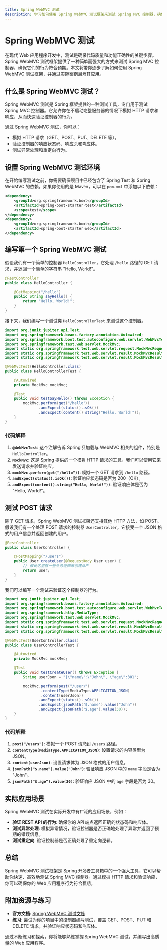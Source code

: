 ```yaml
---
title: Spring WebMVC 测试
description: 学习如何使用 Spring WebMVC 测试框架来测试 Spring MVC 控制器，确保你的 Web 应用程序行为符合预期。
---
```


# Spring WebMVC 测试

在现代 Web 应用程序开发中，测试是确保代码质量和功能正确性的关键步骤。Spring WebMVC 测试框架提供了一种简单而强大的方式来测试 Spring MVC 控制器，确保它们的行为符合预期。本文将带你逐步了解如何使用 Spring WebMVC 测试框架，并通过实际案例展示其应用。

## 什么是 Spring WebMVC 测试？

Spring WebMVC 测试是 Spring 框架提供的一种测试工具，专门用于测试 Spring MVC 控制器。它允许你在不启动完整服务器的情况下模拟 HTTP 请求和响应，从而快速验证控制器的行为。

通过 Spring WebMVC 测试，你可以：
- 模拟 HTTP 请求（GET、POST、PUT、DELETE 等）。
- 验证控制器的响应状态码、响应头和响应体。
- 测试异常处理和重定向行为。

## 设置 Spring WebMVC 测试环境

在开始编写测试之前，你需要确保项目中已经包含了 Spring Test 和 Spring WebMVC 的依赖。如果你使用的是 Maven，可以在 `pom.xml` 中添加以下依赖：

```xml
<dependency>
    <groupId>org.springframework.boot</groupId>
    <artifactId>spring-boot-starter-test</artifactId>
    <scope>test</scope>
</dependency>
<dependency>
    <groupId>org.springframework.boot</groupId>
    <artifactId>spring-boot-starter-web</artifactId>
</dependency>
```

## 编写第一个 Spring WebMVC 测试

假设我们有一个简单的控制器 `HelloController`，它处理 `/hello` 路径的 GET 请求，并返回一个简单的字符串 "Hello, World!"。

```java
@RestController
public class HelloController {

    @GetMapping("/hello")
    public String sayHello() {
        return "Hello, World!";
    }
}
```

接下来，我们编写一个测试类 `HelloControllerTest` 来测试这个控制器。

```java
import org.junit.jupiter.api.Test;
import org.springframework.beans.factory.annotation.Autowired;
import org.springframework.boot.test.autoconfigure.web.servlet.WebMvcTest;
import org.springframework.test.web.servlet.MockMvc;
import static org.springframework.test.web.servlet.request.MockMvcRequestBuilders.get;
import static org.springframework.test.web.servlet.result.MockMvcResultMatchers.content;
import static org.springframework.test.web.servlet.result.MockMvcResultMatchers.status;

@WebMvcTest(HelloController.class)
public class HelloControllerTest {

    @Autowired
    private MockMvc mockMvc;

    @Test
    public void testSayHello() throws Exception {
        mockMvc.perform(get("/hello"))
               .andExpect(status().isOk())
               .andExpect(content().string("Hello, World!"));
    }
}
```

### 代码解释

1. **`@WebMvcTest`**: 这个注解告诉 Spring 只加载与 WebMVC 相关的组件，特别是 `HelloController`。
2. **`MockMvc`**: 这是 Spring 提供的一个模拟 HTTP 请求的工具。我们可以使用它来发送请求并验证响应。
3. **`mockMvc.perform(get("/hello"))`**: 模拟一个 GET 请求到 `/hello` 路径。
4. **`andExpect(status().isOk())`**: 验证响应状态码是否为 200（OK）。
5. **`andExpect(content().string("Hello, World!"))`**: 验证响应体是否为 "Hello, World!"。

## 测试 POST 请求

除了 GET 请求，Spring WebMVC 测试框架还支持其他 HTTP 方法，如 POST。假设我们有一个处理 POST 请求的控制器 `UserController`，它接受一个 JSON 格式的用户信息并返回创建的用户。

```java
@RestController
public class UserController {

    @PostMapping("/users")
    public User createUser(@RequestBody User user) {
        // 假设这里有一些业务逻辑来创建用户
        return user;
    }
}
```

我们可以编写一个测试来验证这个控制器的行为。

```java
import org.junit.jupiter.api.Test;
import org.springframework.beans.factory.annotation.Autowired;
import org.springframework.boot.test.autoconfigure.web.servlet.WebMvcTest;
import org.springframework.http.MediaType;
import org.springframework.test.web.servlet.MockMvc;
import static org.springframework.test.web.servlet.request.MockMvcRequestBuilders.post;
import static org.springframework.test.web.servlet.result.MockMvcResultMatchers.jsonPath;
import static org.springframework.test.web.servlet.result.MockMvcResultMatchers.status;

@WebMvcTest(UserController.class)
public class UserControllerTest {

    @Autowired
    private MockMvc mockMvc;

    @Test
    public void testCreateUser() throws Exception {
        String userJson = "{\"name\":\"John\", \"age\":30}";

        mockMvc.perform(post("/users")
                .contentType(MediaType.APPLICATION_JSON)
                .content(userJson))
               .andExpect(status().isOk())
               .andExpect(jsonPath("$.name").value("John"))
               .andExpect(jsonPath("$.age").value(30));
    }
}
```

### 代码解释

1. **`post("/users")`**: 模拟一个 POST 请求到 `/users` 路径。
2. **`contentType(MediaType.APPLICATION_JSON)`**: 设置请求的内容类型为 JSON。
3. **`content(userJson)`**: 设置请求体为 JSON 格式的用户信息。
4. **`jsonPath("$.name").value("John")`**: 验证响应 JSON 中的 `name` 字段是否为 "John"。
5. **`jsonPath("$.age").value(30)`**: 验证响应 JSON 中的 `age` 字段是否为 30。

## 实际应用场景

Spring WebMVC 测试在实际开发中有广泛的应用场景，例如：
- **验证 REST API 的行为**: 确保你的 API 端点返回正确的状态码和响应体。
- **测试异常处理**: 模拟异常情况，验证控制器是否正确地处理了异常并返回了预期的错误信息。
- **测试重定向**: 验证控制器是否正确处理了重定向逻辑。

## 总结

Spring WebMVC 测试框架是 Spring 开发者工具箱中的一个强大工具，它可以帮助你快速、高效地测试 Spring MVC 控制器。通过模拟 HTTP 请求和验证响应，你可以确保你的 Web 应用程序行为符合预期。

## 附加资源与练习

- **官方文档**: [Spring WebMVC 测试文档](https://docs.spring.io/spring-framework/docs/current/reference/html/testing.html#spring-mvc-test-framework)
- **练习**: 尝试为你的项目中的控制器编写测试，覆盖 GET、POST、PUT 和 DELETE 请求，并验证响应状态码和响应体。

通过不断练习和探索，你将能够熟练掌握 Spring WebMVC 测试，并编写出高质量的 Web 应用程序。